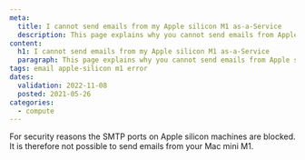 ```yaml
---
meta:
  title: I cannot send emails from my Apple silicon M1 as-a-Service
  description: This page explains why you cannot send emails from Apple silicon M1 as-a-Service
content:
  h1: I cannot send emails from my Apple silicon M1 as-a-Service
  paragraph: This page explains why you cannot send emails from Apple silicon M1 as-a-Service
tags: email apple-silicon m1 error 
dates:
  validation: 2022-11-08
  posted: 2021-05-26
categories:
  - compute
---
```


For security reasons the SMTP ports on Apple silicon machines are blocked. It is therefore not possible to send emails from your Mac mini M1.
